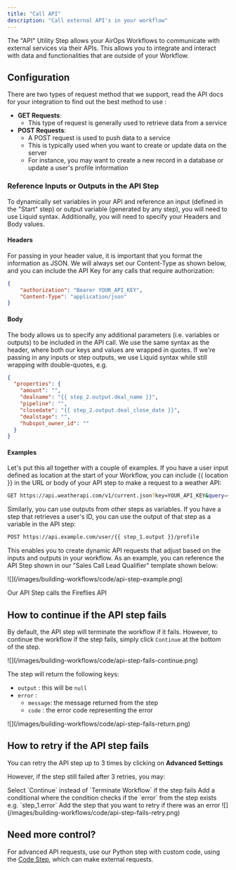 ```yaml
---
title: "Call API"
description: "Call external API's in your workflow"
---
```


The "API" Utility Step allows your AirOps Workflows to communicate with external services via their APIs. This allows you to integrate and interact with data and functionalities that are outside of your Workflow.

## Configuration

There are two types of request method that we support, read the API docs for your integration to find out the best method to use :

- **GET Requests**:
	- This type of request is generally used to retrieve data from a service
- **POST Requests**:
	- A POST request is used to push data to a service
	- This is typically used when you want to create or update data on the server
	- For instance, you may want to create a new record in a database or update a user's profile information

### Reference Inputs or Outputs in the API Step

To dynamically set variables in your API and reference an input (defined in the "Start" step) or output variable (generated by any step), you will need to use Liquid syntax. Additionally, you will need to specify your Headers and Body values.

#### Headers

For passing in your header value, it is important that you format the information as JSON. We will always set our Content-Type as shown below, and you can include the API Key for any calls that require authorization:

```json
{
    "authorization": "Bearer YOUR_API_KEY",
    "Content-Type": "application/json"
}
```

#### Body

The body allows us to specify any additional parameters (i.e. variables or outputs) to be included in the API call. We use the same syntax as the header, where both our keys and values are wrapped in quotes. If we're passing in any inputs or step outputs, we use Liquid syntax while still wrapping with double-quotes, e.g.

```json
{
  "properties": {
    "amount": "",
    "dealname": "{{ step_2.output.deal_name }}",
    "pipeline": "",
    "closedate": "{{ step_2.output.deal_close_date }}",
    "dealstage": "",
    "hubspot_owner_id": ""
  }
}
```

#### Examples

Let's put this all together with a couple of examples. If you have a user input defined as location at the start of your Workflow, you can include \{\{ location \}\} in the URL or body of your API step to make a request to a weather API:

```bash
GET https://api.weatherapi.com/v1/current.json?key=YOUR_API_KEY&query={{ location }}
```

Similarly, you can use outputs from other steps as variables. If you have a step that retrieves a user's ID, you can use the output of that step as a variable in the API step:

```bash
POST https://api.example.com/user/{{ step_1.output }}/profile
```

This enables you to create dynamic API requests that adjust based on the inputs and outputs in your workflow. As an example, you can reference the API Step shown in our "Sales Call Lead Qualifier" template shown below:

<Frame>
![](/images/building-workflows/code/api-step-example.png)
</Frame>

Our API Step calls the Fireflies API

## How to continue if the API step fails

By default, the API step will terminate the workflow if it fails. However, to continue the workflow if the step fails, simply click `Continue` at the bottom of the step.

<Frame caption="Click Continue to continue the workflow">
![](/images/building-workflows/code/api-step-fails-continue.png)
</Frame>


The step will return the following keys:

- `output` : this will be `null`
- `error` :
	- `message`: the message returned from the step
	- `code` : the error code representing the error

<Frame>
![](/images/building-workflows/code/api-step-fails-return.png)
</Frame>

## How to retry if the API step fails

You can retry the API step up to 3 times by clicking on **Advanced Settings**

However, if the step still failed after 3 retries, you may:

<Steps>
<Step>
Select `Continue` instead of `Terminate Workflow` if the step fails
</Step>
<Step>
Add a conditional where the condition checks if the `error` from the step exists e.g. `step_1.error`
</Step>
<Step>
Add the step that you want to retry if there was an error

<Frame>
    ![](/images/building-workflows/code/api-step-fails-retry.png)
</Frame>
</Step>
</Steps>

## Need more control?

For advanced API requests, use our Python step with custom code, using the [Code Step](/building-workflows/workflow-steps/logic-steps/code), which can make external requests.
